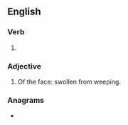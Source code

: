 ==English==

===Verb===
{{head|en|verb form}}

# {{en-past of|blubber}}

===Adjective===
{{en-adj|-}}

# Of the face: swollen from weeping.

===Anagrams===
* {{anagrams|en|a=bbbdeelru|rebubbled}}
